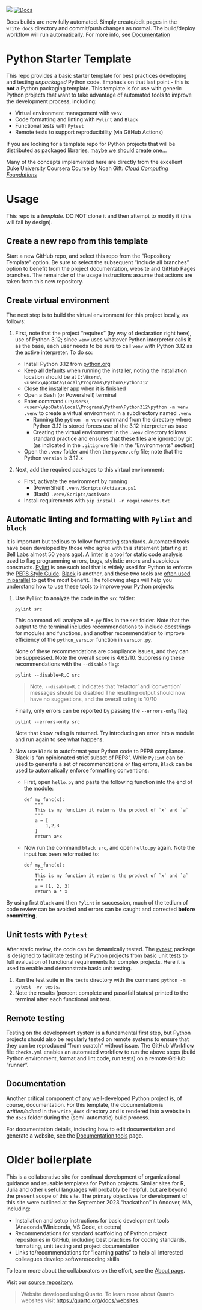 [![](https://github.com/gcoyle83/python-starter-template/actions/workflows/checks.yml/badge.svg?branch=main)](https://github.com/gcoyle83/python-starter-template/actions/workflows/checks.yml)
[![Docs](https://github.com/gcoyle83/python-starter-template/actions/workflows/render_docs.yml/badge.svg)](https://github.com/gcoyle83/python-starter-template/actions/workflows/render_docs.yml)

:::{.callout-important}
Docs builds are now fully automated. Simply create/edit pages in the `write_docs` directory and commit/push changes as normal. The build/deploy workflow will run automatically. For more info, see [Documentation](tools/documentation.qmd#authoredit-documentation)
:::

# Python Starter Template
This repo provides a basic starter template for best practices developing and testing *unpackaged* Python code. Emphasis on that last point - this is **not** a Python packaging template. This template is for use with generic Python projects that want to take advantage of automated tools to improve the development process, including: 

-  Virtual environment management with `venv`
-  Code formatting and linting with `Pylint` and `Black`
-  Functional tests with `Pytest`
-  Remote tests to support reproducibility (via GitHub Actions)

If you are looking for a template repo for Python projects that will be distributed as packaged libraries, [maybe we should create one](https://packaging.python.org/en/latest/overview/)...

:::{.callout-note}
Many of the concepts implemented here are directly from the excellent Duke University Coursera Course by Noah Gift: [*Cloud Computing Foundations*](https://coursera.org/share/0e44a583040b010e6aeb674febbac00e)
:::

# Usage

:::{.callout-warning}
This repo is a *template*. DO NOT clone it and then attempt to modify it (this will fail by design).
:::

## Create a new repo from this template
Start a new GitHub repo, and select this repo from the "Repository Template" option. Be sure to select the subsequent "Include all branches" option to benefit from the project documentation, website and GitHub Pages branches. The remainder of the usage instructions assume that actions are taken from this new repository.

## Create virtual environment
The next step is to build the virtual environment for this project locally, as follows:

1. First, note that the project "requires" (by way of declaration right here), use of Python 3.12; since `venv` uses whatever Python interpreter calls it as the base, each user needs to be sure to call `venv` with Python 3.12 as the active interpreter. To do so:

    -  Install Python 3.12 from [python.org](https://www.python.org/downloads/)
    -  Keep all defaults when running the installer, noting the installation location should be at `C:\Users\<user>\AppData\Local\Programs\Python\Python312`
    -  Close the installer app when it is finished
    -  Open a Bash (or Powershell) terminal
    -  Enter command `C:\Users\<user>\AppData\Local\Programs\Python\Python312\python -m venv .venv` to create a virtual environment in a subdirectory named `.venv`
        -  Running the `python -m venv` command from the directory where Python 3.12 is stored forces use of the 3.12 interpreter as base
        -  Creating the virtual environment in the `.venv` directory follows standard practice and ensures that these files are ignored by git (as indicated in the `.gitignore` file in the "Environments" section) 
    -  Open the `.venv` folder and then the `pyvenv.cfg` file; note that the Python `version` is 3.12.x

1. Next, add the required packages to this virtual environment:

    -  First, activate the environment by running 
        -  (PowerShell) `.venv/Scripts/Activate.ps1`
        -  (Bash) `.venv/Scripts/activate`
    -  Install requirements with `pip install -r requirements.txt`

## Automatic linting and formatting with `Pylint` and `black`
It is important but tedious to follow formatting standards. Automated tools have been developed by those who agree with this statement (starting at Bell Labs almost 50 years ago). A [linter](https://en.wikipedia.org/wiki/Lint_(software)) is a tool for static code analysis used to flag programming errors, bugs, stylistic errors and suspicious constructs. [Pylint](https://pylint.readthedocs.io/en/stable/) is one such tool that is widely used for Python to enforce the [PEP8 Style Guide](https://peps.python.org/pep-0008/). [Black](https://black.readthedocs.io/en/stable/the_black_code_style/index.html) is another, and these two tools are [often used in parallel](https://pylint.readthedocs.io/en/latest/?badge=latest#advised-linters-alongside-pylint) to get the most benefit. The following steps will help you understand how to use these tools to improve your Python projects:

1. Use `Pylint` to analyze the code in the `src` folder:

    ```
    pylint src
    ```

    This command will analyze all `*.py` files in the `src` folder. Note that the output to the terminal includes recommendations to include docstrings for modules and functions, and another recommendation to improve efficiency of the `python_version` function in `version.py`. 
    
    None of these recommendations are compliance issues, and they can be suppressed. Note the overall score is 4.62/10. Suppressing these recommendations with the `--disable` flag:

    ```
    pylint --disable=R,C src
    ``` 

    > Note, `--disable=R,C` indicates that 'refactor' and 'convention' messages should be disabled
    The resulting output should now have no suggestions, and the overall rating is 10/10

    Finally, only errors can be reported by passing the `--errors-only` flag

    ```
    pylint --errors-only src
    ```

    Note that know rating is returned. Try introducing an error into a module and run again to see what happens.

1. Now use `black` to autoformat your Python code to PEP8 compliance. Black is "an opinionated strict subset of PEP8". While `Pylint` can be used to generate a set of recommendations or flag errors, `Black` can be used to automatically enforce formatting conventions:

    -  First, open `hello.py` and paste the following function into the end of the module:

        ```
        def my_func(x):
            """
            This is my function it returns the product of `x` and `a`
            """
            a = [
                1,2,3
            ]
            return a*x
        ```

    -  Now run the command `black src`, and open `hello.py` again. Note the input has been reformatted to:

        ```
        def my_func(x):
            """
            This is my function it returns the product of `x` and `a`
            """
            a = [1, 2, 3]
            return a * x
        ```
        
By using first `Black` and then `Pylint` in succession, much of the tedium of code review can be avoided and errors can be caught and corrected **before committing**.

## Unit tests with `Pytest`
After static review, the code can be dynamically tested. The [`Pytest`](https://docs.pytest.org/en/7.4.x/index.html) package is designed to facilitate testing of Python projects from basic unit tests to full evaluation of functional requirements for complex projects. Here it is used to enable and demonstrate basic unit testing.

1. Run the test suite in the `tests` directory with the command `python -m pytest -vv tests`. 
1. Note the results (percent complete and pass/fail status) printed to the terminal after each functional unit test.

## Remote testing
Testing on the development system is a fundamental first step, but Python projects should also be regularly tested on remote systems to ensure that they can be reproduced "from scratch" without issue. The GitHub Workflow file `checks.yml` enables an automated workflow to run the above steps (build Python environment, format and lint code, run tests) on a remote GitHub "runner". 

## Documentation
Another critical component of any well-developed Python project is, of course, documentation. For this template, the documentation is *written/edited* in the `write_docs` directory and is rendered into a website in the `docs` folder during the (semi-automatic) build process.

For documentation details, including how to edit documentation and generate a website, see the [Documentation tools](https://gcoyle83.github.io/python-starter-template/tools/documentation.html) page.

# Older boilerplate
This is a collaborative site for continual development of organizational guidance and reusable templates for Python projects. Similar sites for R, Julia and other useful languages will probably be helpful, but are beyond the present scope of this site. The primary objectives for development of this site were outlined at the September 2023 "hackathon" in Andover, MA, including:

-  Installation and setup instructions for basic development tools (Anaconda/Miniconda, VS Code, et cetera)
-  Recommendations for standard scaffolding of Python project repositories in GitHub, including best practices for coding standards, formatting, unit testing and project documentation
-  Links to/recommendations for "learning paths" to help all interested colleagues develop software/coding skills

To learn more about the collaborators on the effort, see the [About page](about.qmd).

Visit our [source repository](https://github.com/gcoyle83/quarto-example-site).

>Website developed using Quarto.
>To learn more about Quarto websites visit <https://quarto.org/docs/websites>.
